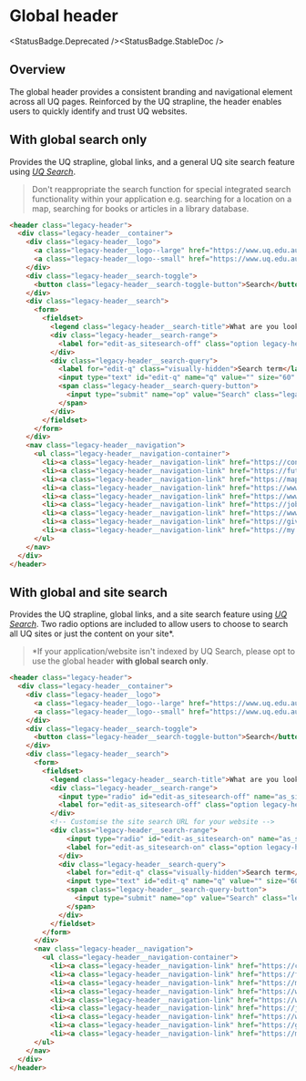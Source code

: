 
# Global header

<StatusBadge.Deprecated /><StatusBadge.StableDoc />

## Overview

The global header provides a consistent branding and navigational element across
all UQ pages. Reinforced by the UQ strapline, the header enables users to
quickly identify and trust UQ websites.

## With global search only

Provides the UQ strapline, global links, and a general UQ site search feature
using [*UQ Search*](https://www.uq.edu.au/search).

> Don't reappropriate the search function for special integrated search
> functionality within your application e.g. searching for a location on a map,
> searching for books or articles in a library database.

<Canvas withSource="none" withToolbar>
  <Story height={220} id="legacy-header--header-no-local-search" />
</Canvas>

```html
<header class="legacy-header">
  <div class="legacy-header__container">
    <div class="legacy-header__logo">
      <a class="legacy-header__logo--large" href="https://www.uq.edu.au/"><img alt="The University of Queensland" src="https://static.uq.net.au/v11/logos/corporate/uq-lockup-landscape--reversed.svg"></a>
      <a class="legacy-header__logo--small" href="https://www.uq.edu.au/"><img alt="The University of Queensland" src="https://static.uq.net.au/v11/logos/corporate/uq-logo--reversed.svg"></a>
    </div>
    <div class="legacy-header__search-toggle">
      <button class="legacy-header__search-toggle-button">Search</button>
    </div>
    <div class="legacy-header__search">
      <form>
        <fieldset>
          <legend class="legacy-header__search-title">What are you looking for?</legend>
          <div class="legacy-header__search-range">
            <label for="edit-as_sitesearch-off" class="option legacy-header__search-label">Search all UQ websites</label>
          </div>
          <div class="legacy-header__search-query">
            <label for="edit-q" class="visually-hidden">Search term</label>
            <input type="text" id="edit-q" name="q" value="" size="60" maxlength="128" class="legacy-header__search-query-input">
            <span class="legacy-header__search-query-button">
              <input type="submit" name="op" value="Search" class="legacy-header__search-query-submit">
            </span>
          </div>
        </fieldset>
      </form>
    </div>
    <nav class="legacy-header__navigation">
      <ul class="legacy-header__navigation-container">
        <li><a class="legacy-header__navigation-link" href="https://contacts.uq.edu.au/">Contacts</a></li>
        <li><a class="legacy-header__navigation-link" href="https://future-students.uq.edu.au/">Study</a></li>
        <li><a class="legacy-header__navigation-link" href="https://maps.uq.edu.au/">Maps</a></li>
        <li><a class="legacy-header__navigation-link" href="https://www.uq.edu.au/news/">News</a></li>
        <li><a class="legacy-header__navigation-link" href="https://www.uq.edu.au/events/">Events</a></li>
        <li><a class="legacy-header__navigation-link" href="https://jobs.uq.edu.au/">Jobs</a></li>
        <li><a class="legacy-header__navigation-link" href="https://www.library.uq.edu.au/">Library</a></li>
        <li><a class="legacy-header__navigation-link" href="https://giving.uq.edu.au/">Give now</a></li>
        <li><a class="legacy-header__navigation-link" href="https://my.uq.edu.au/">my.UQ</a></li>
      </ul>
    </nav>
  </div>
</header>
```

## With global and site search

Provides the UQ strapline, global links, and a site search feature using
[*UQ Search*](https://www.uq.edu.au/search). Two radio options are included to
allow users to choose to search all UQ sites or just the content on your site\*.

> \*If your application/website isn't indexed by UQ Search, please opt
> to use the global header **with global search only**.

<Canvas withSource="none" withToolbar>
  <Story height={220} id="legacy-header--header" />
</Canvas>

```html
<header class="legacy-header">
  <div class="legacy-header__container">
    <div class="legacy-header__logo">
      <a class="legacy-header__logo--large" href="https://www.uq.edu.au/"><img alt="The University of Queensland" src="https://static.uq.net.au/v11/logos/corporate/uq-lockup-landscape--reversed.svg"></a>
      <a class="legacy-header__logo--small" href="https://www.uq.edu.au/"><img alt="The University of Queensland" src="https://static.uq.net.au/v11/logos/corporate/uq-logo--reversed.svg"></a>
    </div>
    <div class="legacy-header__search-toggle">
      <button class="legacy-header__search-toggle-button">Search</button>
    </div>
    <div class="legacy-header__search">
      <form>
        <fieldset>
          <legend class="legacy-header__search-title">What are you looking for?</legend>
          <div class="legacy-header__search-range">
            <input type="radio" id="edit-as_sitesearch-off" name="as_sitesearch" value="" class="form-radio">
            <label for="edit-as_sitesearch-off" class="option legacy-header__search-label">Search all UQ websites</label>
          </div>
          <!-- Customise the site search URL for your website -->
          <div class="legacy-header__search-range">
              <input type="radio" id="edit-as_sitesearch-on" name="as_sitesearch" value="[https://your-site-domain.uq.edu.au]" checked="checked" class="form-radio legacy-header__search-radio">
              <label for="edit-as_sitesearch-on" class="option legacy-header__search-label">Search this website ([your-site-domain.uq.edu.au])</label>
            </div>
            <div class="legacy-header__search-query">
              <label for="edit-q" class="visually-hidden">Search term</label>
              <input type="text" id="edit-q" name="q" value="" size="60" maxlength="128" class="legacy-header__search-query-input">
              <span class="legacy-header__search-query-button">
                <input type="submit" name="op" value="Search" class="legacy-header__search-query-submit">
              </span>
            </div>
          </fieldset>
        </form>
      </div>
      <nav class="legacy-header__navigation">
        <ul class="legacy-header__navigation-container">
          <li><a class="legacy-header__navigation-link" href="https://contacts.uq.edu.au/">Contacts</a></li>
          <li><a class="legacy-header__navigation-link" href="https://future-students.uq.edu.au/">Study</a></li>
          <li><a class="legacy-header__navigation-link" href="https://maps.uq.edu.au/">Maps</a></li>
          <li><a class="legacy-header__navigation-link" href="https://www.uq.edu.au/news/">News</a></li>
          <li><a class="legacy-header__navigation-link" href="https://www.uq.edu.au/events/">Events</a></li>
          <li><a class="legacy-header__navigation-link" href="https://jobs.uq.edu.au/">Jobs</a></li>
          <li><a class="legacy-header__navigation-link" href="https://www.library.uq.edu.au/">Library</a></li>
          <li><a class="legacy-header__navigation-link" href="https://giving.uq.edu.au/">Give now</a></li>
          <li><a class="legacy-header__navigation-link" href="https://my.uq.edu.au/">my.UQ</a></li>
      </ul>
    </nav>
  </div>
</header>
```
